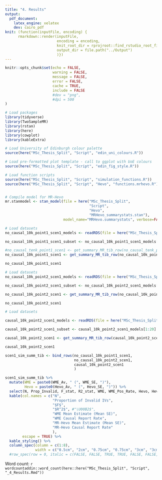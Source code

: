 ```yaml
---
title: "4. Results"
output:
  pdf_document:
    latex_engine: xelatex
    dev: cairo_pdf
knit: (function(inputFile, encoding) {
      rmarkdown::render(inputFile,
                        encoding = encoding,
                        knit_root_dir = rprojroot::find_rstudio_root_file(),
                        output_dir = file.path("../Output")
                        )})
---
```


```r

knitr::opts_chunk$set(echo = FALSE,
                      warning = FALSE, 
                      message = FALSE, 
                      error = FALSE,
                      cache = TRUE, 
                      include = FALSE 
                      #dev = "png", 
                      #dpi = 500
)

# Load packages
library(tidyverse)
library(TwoSampleMR)
library(rstan)
library(here)
library(cowplot)
library(kableExtra)

# Load University of Edinburgh colour palette
source(here("MSc_Thesis_Split", "Script", "edin_uni_colours.R"))

# Load pre-formatted plot template - call to ggplot with UoE colours
source(here("MSc_Thesis_Split", "Script", "edin_fig_style.R"))

# Load function scripts
source(here("MSc_Thesis_Split", "Script", "simulation_functions.R"))
source(here("MSc_Thesis_Split", "Script", "Hevo", "functions.mrhevo.R"))


# Compile model for MR-Hevo
mr.stanmodel <- stan_model(file = here("MSc_Thesis_Split", 
                                       "Script", 
                                       "Hevo", 
                                       "MRHevo_summarystats.stan"),
                           model_name="MRHevo.summarystats", verbose=FALSE)


```



```r

# Load datasets
no_causal_10k_point1_scen1_models <- readRDS(file = here("MSc_Thesis_Split", "Data", "Simulated_Datasets", "no_causal_10k_point1_scen1_models.rds"))

no_causal_10k_point1_scen1_subset <- no_causal_10k_point1_scen1_models[1:20]

#no_causal_tenk_point1_scen1 <- get_summary_MR_tib_row(no_causal_tenk_point1_scen1_models)
no_causal_10k_point1_scen1 <- get_summary_MR_tib_row(no_causal_10k_point1_scen1_subset)

no_causal_10k_point1_scen1

```

```r

# Load datasets
no_causal_10k_point2_scen1_models <- readRDS(file = here("MSc_Thesis_Split", "Data", "Simulated_Datasets", "no_causal_10k_point2_scen1_models.rds"))

no_causal_10k_point2_scen1_subset <- no_causal_10k_point2_scen1_models[1:20]

no_causal_10k_point2_scen1 <- get_summary_MR_tib_row(no_causal_10k_point2_scen1_subset)

no_causal_10k_point2_scen1

```


```r

# Load datasets

causal_10k_point2_scen1_models <- readRDS(file = here("MSc_Thesis_Split", "Data", "Simulated_Datasets", "causal_10k_point2_scen1_models.rds"))

causal_10k_point2_scen1_subset <- causal_10k_point2_scen1_models[1:20]

causal_10k_point2_scen1 <- get_summary_MR_tib_row(causal_10k_point2_scen1_subset)

causal_10k_point2_scen1

```





```r

scen1_sim_summ_tib <- bind_rows(no_causal_10k_point1_scen1,
                                no_causal_10k_point2_scen1,
                                causal_10k_point2_scen1
                                )

scen1_sim_summ_tib %>%
  mutate(WME = paste0(WME_Av, " (", WME_SE, ")"),
         Hevo = paste0(Hevo_Av, " (", Hevo_SE, ")")) %>%
  select(N, Prop_Invalid, F_stat, R2_stat, WME, WME_Pos_Rate, Hevo, Hevo_Pos_Rate) %>%
  kable(col.names = c("N",
                      "Proportion of Invalid IVs",
                      "$F$",
                      "$R^2$", #"\U00B2$",
                      "WME Mean Estimate (Mean SE)",
                      "WME Causal Report Rate",
                      "MR-Hevo Mean Estimate (Mean SE)",
                      "MR-Hevo Causal Report Rate"
                      ),
        escape = TRUE) %>%
  kable_styling() %>%
  column_spec(column = c(1:8),
              width = c("0.5cm", "2cm", "0.75cm", "0.75cm", "3cm", "3cm", "3.5cm", "3cm")) #%>% 
  #row_spec(row = 0, italic = c(FALSE, FALSE, TRUE, TRUE, FALSE, FALSE, FALSE, FALSE))

```


Word count: `r wordcountaddin::word_count(here::here("MSc_Thesis_Split", "Script", "_4_Results.Rmd"))`